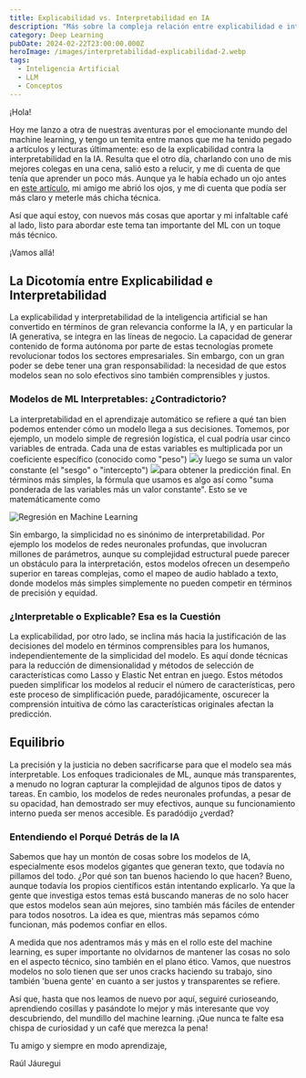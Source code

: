 ```yaml
---
title: Explicabilidad vs. Interpretabilidad en IA
description: "Más sobre la compleja relación entre explicabilidad e interpretabilidad en IA. El reto de equilibrar precisión, equidad y comprensión en modelos de machine learning con un enfoque un poco técnico.  \U0001F916\U0001F9E0\U0001F4A1 #MachineLearning #IAExplicable #Interpretabilidad"
category: Deep Learning
pubDate: 2024-02-22T23:00:00.000Z
heroImage: /images/interpretabilidad-explicabilidad-2.webp
tags:
  - Inteligencia Artificial
  - LLM
  - Conceptos
---
```


¡Hola!

Hoy me lanzo a otra de nuestras aventuras por el emocionante mundo del machine learning, y tengo un temita entre manos que me ha tenido pegado a artículos y lecturas últimamente: eso de la explicabilidad contra la interpretabilidad en la IA. Resulta que el otro día, charlando con uno de mis mejores colegas en una cena, salió esto a relucir, y me di cuenta de que tenía que aprender un poco más. Aunque ya le había echado un ojo antes en [este artículo](https://mindfulml.vialabsdigital.com/newsletter/post/interpretabilidad-vs-explicabilidad-desvelando-el-enigma-del-machine-learning/), mi amigo me abrió los ojos, y me di cuenta que podía ser más claro y meterle más chicha técnica.

Así que aquí estoy, con nuevos más cosas que aportar y mi infaltable café al lado, listo para  abordar este tema tan importante del ML con un toque más técnico.

¡Vamos allá!

## La Dicotomía entre Explicabilidad e Interpretabilidad

La explicabilidad y interpretabilidad de la inteligencia artificial se han convertido en términos de gran relevancia conforme la IA, y en particular la IA generativa, se integra en las líneas de negocio. La capacidad de generar contenido de forma autónoma por parte de estas tecnologías promete revolucionar todos los sectores empresariales. Sin embargo, con un gran poder se debe tener una gran responsabilidad: la necesidad de que estos modelos sean no solo efectivos sino también comprensibles y justos.

### Modelos de ML Interpretables: ¿Contradictorio?

La interpretabilidad en el aprendizaje automático se refiere a qué tan bien podemos entender cómo un modelo llega a sus decisiones. Tomemos, por ejemplo, un modelo simple de regresión logística, el cual podría usar cinco variables de entrada. Cada una de estas variables es multiplicada por un coeficiente específico (conocido como "peso") ![](/images/images/wi.png)y luego se suma un valor constante (el "sesgo" o "intercepto") ![](/images/images/b.png)para obtener la predicción final. En términos más simples, la fórmula que usamos es algo así como "suma ponderada de las variables más un valor constante". Esto se ve matemáticamente como

![Regresión en Machine Learning](/images/regresión.png)


Sin embargo, la simplicidad no es sinónimo de interpretabilidad. Por ejemplo los modelos de redes neuronales profundas, que involucran millones de parámetros, aunque su complejidad estructural puede parecer un obstáculo para la interpretación, estos modelos ofrecen un desempeño superior en tareas complejas, como el mapeo de audio hablado a texto, donde modelos más simples simplemente no pueden competir en términos de precisión y equidad.

### ¿Interpretable o Explicable? Esa es la Cuestión

La explicabilidad, por otro lado, se inclina más hacia la justificación de las decisiones del modelo en términos comprensibles para los humanos, independientemente de la simplicidad del modelo. Es aquí donde técnicas para la reducción de dimensionalidad y métodos de selección de características como Lasso y Elastic Net entran en juego. Estos métodos pueden simplificar los modelos al reducir el número de características, pero este proceso de simplificación puede, paradójicamente, oscurecer la comprensión intuitiva de cómo las características originales afectan la predicción.

## Equilibrio

La precisión y la justicia no deben sacrificarse para que el modelo sea más interpretable. Los enfoques tradicionales de ML, aunque más transparentes, a menudo no logran capturar la complejidad de algunos tipos de datos y tareas. En cambio, los modelos de redes neuronales profundas, a pesar de su opacidad, han demostrado ser muy efectivos, aunque su funcionamiento interno pueda ser menos accesible. Es paradódijo ¿verdad?

### Entendiendo el Porqué Detrás de la IA

Sabemos que hay un montón de cosas sobre los modelos de IA, especialmente esos modelos gigantes que generan texto, que todavía no pillamos del todo. ¿Por qué son tan buenos haciendo lo que hacen? Bueno, aunque todavía los propios científicos están intentando explicarlo. Ya que la gente que investiga estos temas está buscando maneras de no solo hacer que estos modelos sean aún mejores, sino también más fáciles de entender para todos nosotros. La idea es que, mientras más sepamos cómo funcionan, más podemos confiar en ellos.

A medida que nos adentramos más y más en el rollo este del machine learning, es super importante no olvidarnos de mantener las cosas no solo  en el aspecto técnico, sino también en el plano ético. Vamos, que nuestros modelos no solo tienen que ser unos cracks haciendo su trabajo, sino también 'buena gente' en cuanto a ser justos y transparentes se refiere.

Así que, hasta que nos leamos de nuevo por aquí, seguiré curioseando, aprendiendo cosillas y pasándote lo mejor y más interesante que voy descubriendo, del mundillo del machine learning. ¡Que nunca te falte esa chispa de curiosidad y un café que merezca la pena!

Tu amigo  y siempre en modo aprendizaje,

Raúl Jáuregui
